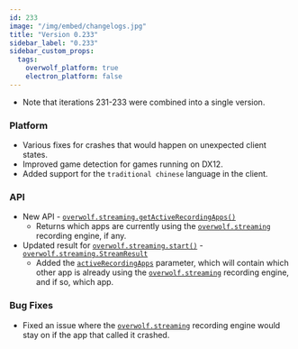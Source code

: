 ```yaml
---
id: 233
image: "/img/embed/changelogs.jpg"
title: "Version 0.233"
sidebar_label: "0.233"
sidebar_custom_props:
  tags:
    overwolf_platform: true
    electron_platform: false
---
```


* Note that iterations 231-233 were combined into a single version.

### Platform
- Various fixes for crashes that would happen on unexpected client states.
- Improved game detection for games running on DX12.
- Added support for the `traditional chinese` language in the client.

### API
- New API - [`overwolf.streaming.getActiveRecordingApps()`](/api/streaming#getactiverecordingappscallback)
  - Returns which apps are currently using the [`overwolf.streaming`](/api/streaming) recording engine, if any.
- Updated result for [`overwolf.streaming.start()`](/api/streaming#start) - [`overwolf.streaming.StreamResult`](/api/streaming#streamresult-object)
  - Added the [`activeRecordingApps`](/api/streaming#streamresult-object) parameter, which will contain which other app is already using the
  [`overwolf.streaming`](/api/streaming) recording engine, and if so, which app.

### Bug Fixes
- Fixed an issue where the [`overwolf.streaming`](/api/streaming) recording engine would stay on if the app that called it crashed.